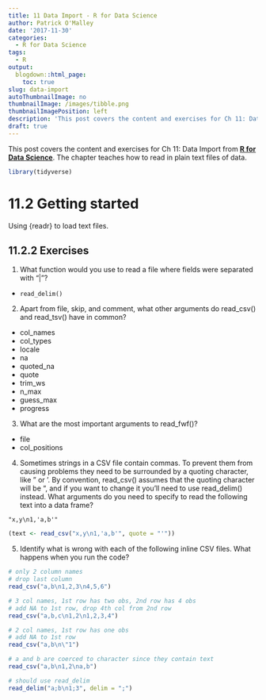 ```yaml
---
title: 11 Data Import - R for Data Science
author: Patrick O'Malley
date: '2017-11-30'
categories:
  - R for Data Science
tags:
  - R
output:
  blogdown::html_page:
    toc: true
slug: data-import
autoThumbnailImage: no
thumbnailImage: /images/tibble.png
thumbnailImagePosition: left
description: 'This post covers the content and exercises for Ch 11: Data Import in **R for Data Science**'
draft: true
---
```


This post covers the content and exercises for Ch 11: Data Import from [**R for Data Science**](http://r4ds.had.co.nz/). The chapter teaches how to read in plain text files of data.

```r
library(tidyverse)
```

# 11.2 Getting started

Using {readr} to load text files.

## 11.2.2 Exercises

1. What function would you use to read a file where fields were separated with
"|"?  

* `read_delim()`

2. Apart from file, skip, and comment, what other arguments do read_csv() and read_tsv() have in common?  

* col_names
* col_types
* locale
* na
* quoted_na
* quote
* trim_ws
* n_max
* guess_max
* progress

3. What are the most important arguments to read_fwf()?  

* file
* col_positions

4. Sometimes strings in a CSV file contain commas. To prevent them from causing problems they need to be surrounded by a quoting character, like " or '. By convention, read_csv() assumes that the quoting character will be ", and if you want to change it you'll need to use read_delim() instead. What arguments do you need to specify to read the following text into a data frame?  

`"x,y\n1,'a,b'"`  

```r
(text <- read_csv("x,y\n1,'a,b'", quote = "'"))
```

5. Identify what is wrong with each of the following inline CSV files. What happens when you run the code?  

```r
# only 2 column names
# drop last column
read_csv("a,b\n1,2,3\n4,5,6")
```

```r
# 3 col names, 1st row has two obs, 2nd row has 4 obs
# add NA to 1st row, drop 4th col from 2nd row
read_csv("a,b,c\n1,2\n1,2,3,4")
```

```r
# 2 col names, 1st row has one obs
# add NA to 1st row
read_csv("a,b\n\"1")
```

```r
# a and b are coerced to character since they contain text
read_csv("a,b\n1,2\na,b")
```

```r
# should use read_delim
read_delim("a;b\n1;3", delim = ";")
```

